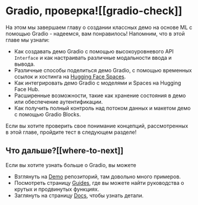# Gradio, проверка![[gradio-check]]

<CourseFloatingBanner
    chapter={9}
    classNames="absolute z-10 right-0 top-0"
/>

На этом мы завершаем главу о создании классных демо на основе ML с помощью Gradio - надеемся, вам понравилось! Напомним, что в этой главе мы узнали:

- Как создавать демо Gradio с помощью высокоуровневого API `Interface` и как настраивать различные модальности ввода и вывода.
- Различные способы поделиться демо Gradio, с помощью временных ссылок и хостинга на [Hugging Face Spaces](https://huggingface.co/spaces).
- Как интегрировать демо Gradio с моделями и Spaces на Hugging Face Hub.
- Расширенные возможности, такие как хранение состояния в демо или обеспечение аутентификации.
- Как получить полный контроль над потоком данных и макетом демо с помощью Gradio Blocks.

Если вы хотите проверить свое понимание концепций, рассмотренных в этой главе, пройдите тест в следующем разделе!

## Что дальше?[[where-to-next]]

Если вы хотите узнать больше о Gradio, вы можете

- Взглянуть на [Demo](https://github.com/gradio-app/gradio/tree/main/demo) репозиторий, там довольно много примеров.
- Посмотреть страницу [Guides](https://gradio.app/guides/), где вы можете найти руководства о крутых и продвинутых функциях.
- Заглянуть на страницу [Docs](https://gradio.app/docs/), чтобы узнать детали.
